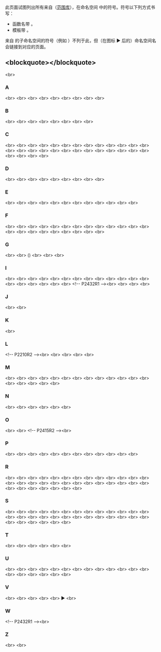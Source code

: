 {{title|std::ranges 符号索引 {{mark since c++20}}}}
{{cpp/symbol index/ranges/navbar}}

此页面试图列出所有来自{{lt|cpp/standard library|标准库}}（[[cpp/ranges|范围库]]），在命名空间 {{c|std::ranges}} 中的符号。符号以下列方式书写：
* 函数名带 {{tt|()}}。
* 模板带 {{tt|&lt;&gt;}}。

来自 {{c|std::ranges}} 的子命名空间的符号（例如 {{c|views}}）不列于此，但（在图标 ▶ 后的）命名空间名会链接到对应的页面。

==&lt;blockquote&gt;{{tt|[[#A|A]]  [[#B|B]]  [[#C|C]]  [[#D|D]]  [[#E|E]]  [[#F|F]]  [[#G|G]]  [[#I|I]]  [[#J|J]]  [[#K|K]]  [[#L|L]]  [[#M|M]]  [[#N|N]]  [[#O|O]]  [[#P|P]]  [[#R|R]]  [[#S|S]]  [[#T|T]]  [[#U|U]]  [[#V|V]]  [[#W|W]]  [[#Z|Z]]}}&lt;/blockquote&gt;==
&lt;br&gt;

===A===
{{ltt|cpp/algorithm/ranges/adjacent_find}} {{mark since c++23}}&lt;br&gt;
{{ltp|cpp/ranges/adjacent_transform_view}} {{mark since c++23}}&lt;br&gt;
{{ltp|cpp/ranges/adjacent_view}} {{mark since c++23}}&lt;br&gt;
{{ltt|cpp/iterator/ranges/advance}} {{mark since c++20}}&lt;br&gt;
{{ltt|cpp/algorithm/ranges/all any none of|all_of}} {{mark since c++20}}&lt;br&gt;
{{ltt|cpp/algorithm/ranges/all any none of|any_of}} {{mark since c++20}}&lt;br&gt;
{{ltp|cpp/ranges/approximately_sized_range}} {{mark since c++26}}&lt;br&gt;
{{ltp|cpp/ranges/as_const_view}} {{mark since c++23}}&lt;br&gt;
{{ltp|cpp/ranges/as_rvalue_view}} {{mark since c++23}}&lt;br&gt;

===B===
{{ltp|cpp/ranges/basic_istream_view}} {{mark since c++20}}&lt;br&gt;
{{ltt|cpp/ranges/begin}} {{mark since c++20}}&lt;br&gt;
{{ltp|cpp/ranges/bidirectional_range}} {{mark since c++20}}&lt;br&gt;
{{ltt|cpp/algorithm/ranges/binary_search}} {{mark since c++20}}&lt;br&gt;
{{ltp|cpp/algorithm/ranges/transform|binary_transform_result}} {{mark since c++20}}&lt;br&gt;
{{ltp|cpp/ranges/borrowed_iterator_t}} {{mark since c++20}}&lt;br&gt;
{{ltp|cpp/ranges/borrowed_range}} {{mark since c++20}}&lt;br&gt;
{{ltp|cpp/ranges/borrowed_iterator_t|borrowed_subrange_t}} {{mark since c++20}}&lt;br&gt;

===C===
{{ltp|cpp/ranges/cache_latest_view}} {{mark since c++26}}&lt;br&gt;
{{ltp|cpp/ranges/cartesian_product_view}} {{mark since c++23}}&lt;br&gt;
{{ltt|cpp/ranges/cbegin}} {{mark since c++20}}&lt;br&gt;
{{ltt|cpp/ranges/cdata}} {{mark since c++20}}&lt;br&gt;
{{ltp|cpp/ranges/chunk_by_view}} {{mark since c++23}}&lt;br&gt;
{{ltp|cpp/ranges/chunk_view}} {{mark since c++23}}&lt;br&gt;
{{ltt|cpp/ranges/cend}} {{mark since c++20}}&lt;br&gt;
{{ltt|cpp/algorithm/ranges/clamp}} {{mark since c++20}}&lt;br&gt;
{{ltp|cpp/ranges/common_range}} {{mark since c++20}}&lt;br&gt;
{{ltp|cpp/ranges/common_view}} {{mark since c++20}}&lt;br&gt;
{{ltp|cpp/ranges/concat_view}} {{mark since c++26}}&lt;br&gt;
{{ltp|cpp/ranges/iterator_t|const_iterator_t}} {{mark since c++23}}&lt;br&gt;
{{ltp|cpp/ranges/iterator_t|const_sentinel_t}} {{mark since c++23}}&lt;br&gt;
{{ltp|cpp/ranges/constant_range}} {{mark since c++23}}&lt;br&gt;
{{ltt|cpp/memory/ranges/construct_at}} {{mark since c++20}}&lt;br&gt;
{{ltt|cpp/algorithm/ranges/contains}} {{mark since c++23}}&lt;br&gt;
{{ltt|cpp/algorithm/ranges/contains|contains_subrange}} {{mark since c++23}}&lt;br&gt;
{{ltp|cpp/ranges/contiguous_range}} {{mark since c++20}}&lt;br&gt;
{{ltt|cpp/algorithm/ranges/copy}} {{mark since c++20}}&lt;br&gt;
{{ltt|cpp/algorithm/ranges/copy_backward}} {{mark since c++20}}&lt;br&gt;
{{ltp|cpp/algorithm/ranges/copy_backward|copy_backward_result}} {{mark since c++20}}&lt;br&gt;
{{ltt|cpp/algorithm/ranges/copy|copy_if}} {{mark since c++20}}&lt;br&gt;
{{ltp|cpp/algorithm/ranges/copy|copy_if_result}} {{mark since c++20}}&lt;br&gt;
{{ltt|cpp/algorithm/ranges/copy_n}} {{mark since c++20}}&lt;br&gt;
{{ltp|cpp/algorithm/ranges/copy_n|copy_n_result}} {{mark since c++20}}&lt;br&gt;
{{ltp|cpp/algorithm/ranges/copy|copy_result}} {{mark since c++20}}&lt;br&gt;
{{ltt|cpp/algorithm/ranges/count}} {{mark since c++20}}&lt;br&gt;
{{ltt|cpp/algorithm/ranges/count|count_if}} {{mark since c++20}}&lt;br&gt;
{{ltt|cpp/ranges/crbegin}} {{mark since c++20}}&lt;br&gt;
{{ltt|cpp/ranges/crend}} {{mark since c++20}}&lt;br&gt;

===D===
{{ltt|cpp/ranges/dangling}} {{mark since c++20}}&lt;br&gt;
{{ltt|cpp/ranges/data}} {{mark since c++20}}&lt;br&gt;
{{ltt|cpp/memory/ranges/destroy}} {{mark since c++20}}&lt;br&gt;
{{ltt|cpp/memory/ranges/destroy_at}} {{mark since c++20}}&lt;br&gt;
{{ltt|cpp/memory/ranges/destroy_n}} {{mark since c++20}}&lt;br&gt;
{{ltp|cpp/ranges/sized_range|disable_sized_range}} {{mark since c++20}}&lt;br&gt;
{{ltt|cpp/iterator/ranges/distance}} {{mark since c++20}}&lt;br&gt;
{{ltp|cpp/ranges/drop_view}} {{mark since c++20}}&lt;br&gt;
{{ltp|cpp/ranges/drop_while_view}} {{mark since c++20}}&lt;br&gt;

===E===
{{ltp|cpp/ranges/elements_of}} {{mark since c++23}}&lt;br&gt;
{{ltp|cpp/ranges/elements_view}} {{mark since c++20}}&lt;br&gt;
{{ltt|cpp/ranges/empty}} {{mark since c++20}}&lt;br&gt;
{{ltp|cpp/ranges/empty_view}} {{mark since c++20}}&lt;br&gt;
{{ltp|cpp/ranges/borrowed_range|enable_borrowed_range}} {{mark since c++20}}&lt;br&gt;
{{ltp|cpp/ranges/view|enable_view}} {{mark since c++20}}&lt;br&gt;
{{ltt|cpp/ranges/end}} {{mark since c++20}}&lt;br&gt;
{{ltt|cpp/algorithm/ranges/ends_with}} {{mark since c++23}}&lt;br&gt;
{{ltp|cpp/ranges/enumerate_view}} {{mark since c++23}}&lt;br&gt;
{{ltt|cpp/algorithm/ranges/equal}} {{mark since c++20}}&lt;br&gt;
{{ltt|cpp/algorithm/ranges/equal_range}} {{mark since c++20}}&lt;br&gt;
{{ltt|cpp/utility/functional/ranges/equal_to}} {{mark since c++20}}&lt;br&gt;

===F===
{{ltt|cpp/algorithm/ranges/fill}} {{mark since c++20}}&lt;br&gt;
{{ltt|cpp/algorithm/ranges/fill_n}} {{mark since c++20}}&lt;br&gt;
{{ltp|cpp/ranges/filter_view}} {{mark since c++20}}&lt;br&gt;
{{ltt|cpp/algorithm/ranges/find}} {{mark since c++20}}&lt;br&gt;
{{ltt|cpp/algorithm/ranges/find_end}} {{mark since c++20}}&lt;br&gt;
{{ltt|cpp/algorithm/ranges/find_first_of}} {{mark since c++20}}&lt;br&gt;
{{ltt|cpp/algorithm/ranges/find|find_if}} {{mark since c++20}}&lt;br&gt;
{{ltt|cpp/algorithm/ranges/find|find_if_not}} {{mark since c++20}}&lt;br&gt;
{{ltt|cpp/algorithm/ranges/find_last}} {{mark since c++23}}&lt;br&gt;
{{ltt|cpp/algorithm/ranges/find_last|find_last_if}} {{mark since c++23}}&lt;br&gt;
{{ltt|cpp/algorithm/ranges/find_last|find_last_if_not}} {{mark since c++23}}&lt;br&gt;
{{ltt|cpp/algorithm/ranges/fold_left}} {{mark since c++23}}&lt;br&gt;
{{ltt|cpp/algorithm/ranges/fold_left_first}} {{mark since c++23}}&lt;br&gt;
{{ltt|cpp/algorithm/ranges/fold_left_first_with_iter}} {{mark since c++23}}&lt;br&gt;
{{ltt|cpp/algorithm/ranges/fold_left_with_iter}} {{mark since c++23}}&lt;br&gt;
{{ltt|cpp/algorithm/ranges/fold_right}} {{mark since c++23}}&lt;br&gt;
{{ltt|cpp/algorithm/ranges/fold_right_last}} {{mark since c++23}}&lt;br&gt;
{{ltt|cpp/algorithm/ranges/for_each}} {{mark since c++20}}&lt;br&gt;
{{ltt|cpp/algorithm/ranges/for_each_n}} {{mark since c++20}}&lt;br&gt;
{{ltp|cpp/algorithm/ranges/for_each_n|for_each_n_result}} {{mark since c++20}}&lt;br&gt;
{{ltp|cpp/algorithm/ranges/for_each|for_each_result}} {{mark since c++20}}&lt;br&gt;
{{ltp|cpp/ranges/forward_range}} {{mark since c++20}}&lt;br&gt;

===G===
{{ltt|cpp/algorithm/ranges/generate}} {{mark since c++20}}&lt;br&gt;
{{ltt|cpp/algorithm/ranges/generate_n}} {{mark since c++20}}&lt;br&gt;
{{ltpf|cpp/ranges/subrange/get}} ({{tt|std::ranges::subrange}}) {{mark since c++20}}&lt;br&gt;
{{ltt|cpp/utility/functional/ranges/greater}} {{mark since c++20}}&lt;br&gt;
{{ltt|cpp/utility/functional/ranges/greater_equal}} {{mark since c++20}}&lt;br&gt;

===I===
{{ltp|cpp/algorithm/ranges/return_types/in_found_result}} {{mark since c++20}}&lt;br&gt;
{{ltp|cpp/algorithm/ranges/return_types/in_fun_result}} {{mark since c++20}}&lt;br&gt;
{{ltp|cpp/algorithm/ranges/return_types/in_in_out_result}} {{mark since c++20}}&lt;br&gt;
{{ltp|cpp/algorithm/ranges/return_types/in_in_result}} {{mark since c++20}}&lt;br&gt;
{{ltp|cpp/algorithm/ranges/return_types/in_out_out_result}} {{mark since c++20}}&lt;br&gt;
{{ltp|cpp/algorithm/ranges/return_types/in_out_result}} {{mark since c++20}}&lt;br&gt;
{{ltp|cpp/algorithm/ranges/return_types/in_value_result}} {{mark since c++23}}&lt;br&gt;
{{ltt|cpp/algorithm/ranges/includes}} {{mark since c++20}}&lt;br&gt;
{{ltt|cpp/algorithm/ranges/inplace_merge}} {{mark since c++20}}&lt;br&gt;
{{ltp|cpp/ranges/input_range}} {{mark since c++20}}&lt;br&gt;
{{ltt|cpp/algorithm/ranges/iota}} {{mark since c++23}}&lt;br&gt;
{{ltp|cpp/algorithm/ranges/iota|iota_result}} {{mark since c++23}}&lt;br&gt;
{{ltp|cpp/ranges/iota_view}} {{mark since c++20}}&lt;br&gt;
{{ltt|cpp/algorithm/ranges/is_heap}} {{mark since c++20}}&lt;br&gt;
{{ltt|cpp/algorithm/ranges/is_heap_until}} {{mark since c++20}}&lt;br&gt;
{{ltt|cpp/algorithm/ranges/is_partitioned}} {{mark since c++20}}&lt;br&gt;
{{ltt|cpp/algorithm/ranges/is_permutation}} {{mark since c++20}}&lt;br&gt;
{{ltt|cpp/algorithm/ranges/is_sorted}} {{mark since c++20}}&lt;br&gt;
{{ltt|cpp/algorithm/ranges/is_sorted_until}} {{mark since c++20}}&lt;br&gt;
{{ltp|cpp/ranges/basic_istream_view|istream_view}} {{mark since c++20}}&lt;!-- P2432R1 --&gt;&lt;br&gt;
{{ltt|cpp/iterator/ranges/iter_move}} {{mark since c++20}}&lt;br&gt;
{{ltt|cpp/iterator/ranges/iter_swap}} {{mark since c++20}}&lt;br&gt;
{{ltp|cpp/ranges/iterator_t}} {{mark since c++20}}&lt;br&gt;

===J===
{{ltp|cpp/ranges/join_view}} {{mark since c++20}}&lt;br&gt;
{{ltp|cpp/ranges/join_with_view}} {{mark since c++23}}&lt;br&gt;

===K===
{{ltp|cpp/ranges/keys_view}} {{mark since c++20}}&lt;br&gt;

===L===
{{ltp|cpp/ranges/lazy_split_view}} {{mark since c++20}}&lt;!-- P2210R2 --&gt;&lt;br&gt;
{{ltt|cpp/utility/functional/ranges/less}} {{mark since c++20}}&lt;br&gt;
{{ltt|cpp/utility/functional/ranges/less_equal}} {{mark since c++20}}&lt;br&gt;
{{ltt|cpp/algorithm/ranges/lexicographical_compare}} {{mark since c++20}}&lt;br&gt;
{{ltt|cpp/algorithm/ranges/lower_bound}} {{mark since c++20}}&lt;br&gt;

===M===
{{ltt|cpp/algorithm/ranges/make_heap}} {{mark since c++20}}&lt;br&gt;
{{ltt|cpp/algorithm/ranges/max}} {{mark since c++20}}&lt;br&gt;
{{ltt|cpp/algorithm/ranges/max_element}} {{mark since c++20}}&lt;br&gt;
{{ltt|cpp/algorithm/ranges/merge}} {{mark since c++20}}&lt;br&gt;
{{ltp|cpp/algorithm/ranges/merge|merge_result}} {{mark since c++20}}&lt;br&gt;
{{ltt|cpp/algorithm/ranges/min}} {{mark since c++20}}&lt;br&gt;
{{ltt|cpp/algorithm/ranges/min_element}} {{mark since c++20}}&lt;br&gt;
{{ltp|cpp/algorithm/ranges/return_types/min_max_result}} {{mark since c++20}}&lt;br&gt;
{{ltt|cpp/algorithm/ranges/minmax}} {{mark since c++20}}&lt;br&gt;
{{ltt|cpp/algorithm/ranges/minmax_element}} {{mark since c++20}}&lt;br&gt;
{{ltp|cpp/algorithm/ranges/minmax_element|minmax_element_result}} {{mark since c++20}}&lt;br&gt;
{{ltp|cpp/algorithm/ranges/minmax|minmax_result}} {{mark since c++20}}&lt;br&gt;
{{ltt|cpp/algorithm/ranges/mismatch}} {{mark since c++20}}&lt;br&gt;
{{ltp|cpp/algorithm/ranges/mismatch|mismatch_result}} {{mark since c++20}}&lt;br&gt;
{{ltt|cpp/algorithm/ranges/move}} {{mark since c++20}}&lt;br&gt;
{{ltt|cpp/algorithm/ranges/move_backward}} {{mark since c++20}}&lt;br&gt;
{{ltp|cpp/algorithm/ranges/move_backward|move_backward_result}} {{mark since c++20}}&lt;br&gt;
{{ltp|cpp/algorithm/ranges/move|move_result}} {{mark since c++20}}&lt;br&gt;

===N===
{{ltt|cpp/iterator/ranges/next}} {{mark since c++20}}&lt;br&gt;
{{ltt|cpp/algorithm/ranges/next_permutation}} {{mark since c++20}}&lt;br&gt;
{{ltp|cpp/algorithm/ranges/next_permutation|next_permutation_result}} {{mark since c++20}}&lt;br&gt;
{{ltt|cpp/algorithm/ranges/all any none of|none_of}} {{mark since c++20}}&lt;br&gt;
{{ltt|cpp/utility/functional/ranges/not_equal_to}} {{mark since c++20}}&lt;br&gt;
{{ltt|cpp/algorithm/ranges/nth_element}} {{mark since c++20}}&lt;br&gt;

===O===
{{ltp|cpp/algorithm/ranges/return_types/out_value_result}} {{mark since c++23}}&lt;br&gt;
{{ltp|cpp/ranges/output_range}} {{mark since c++20}}&lt;br&gt;
{{ltp|cpp/ranges/owning_view}} {{mark since c++20}}&lt;!-- P2415R2 --&gt;&lt;br&gt;

===P===
{{ltt|cpp/algorithm/ranges/partial_sort}} {{mark since c++20}}&lt;br&gt;
{{ltt|cpp/algorithm/ranges/partial_sort_copy}} {{mark since c++20}}&lt;br&gt;
{{ltp|cpp/algorithm/ranges/partial_sort_copy|partial_sort_copy_result}} {{mark since c++20}}&lt;br&gt;
{{ltt|cpp/algorithm/ranges/partition}} {{mark since c++20}}&lt;br&gt;
{{ltt|cpp/algorithm/ranges/partition_copy}} {{mark since c++20}}&lt;br&gt;
{{ltp|cpp/algorithm/ranges/partition_copy|partition_copy_result}} {{mark since c++20}}&lt;br&gt;
{{ltt|cpp/algorithm/ranges/partition_point}} {{mark since c++20}}&lt;br&gt;
{{ltt|cpp/algorithm/ranges/pop_heap}} {{mark since c++20}}&lt;br&gt;
{{ltt|cpp/iterator/ranges/prev}} {{mark since c++20}}&lt;br&gt;
{{ltt|cpp/algorithm/ranges/prev_permutation}} {{mark since c++20}}&lt;br&gt;
{{ltp|cpp/algorithm/ranges/prev_permutation|prev_permutation_result}} {{mark since c++20}}&lt;br&gt;
{{ltt|cpp/algorithm/ranges/push_heap}} {{mark since c++20}}&lt;br&gt;

===R===
{{ltp|cpp/ranges/random_access_range}} {{mark since c++20}}&lt;br&gt;
{{ltp|cpp/ranges/range}} {{mark since c++20}}&lt;br&gt;
{{ltp|cpp/ranges/range_adaptor_closure}} {{mark since c++23}}&lt;br&gt;
{{ltp|cpp/ranges/iterator_t|range_const_reference_t}} {{mark since c++23}}&lt;br&gt;
{{ltp|cpp/ranges/iterator_t|range_difference_t}} {{mark since c++20}}&lt;br&gt;
{{ltp|cpp/ranges/iterator_t|range_reference_t}} {{mark since c++20}}&lt;br&gt;
{{ltp|cpp/ranges/iterator_t|range_rvalue_reference_t}} {{mark since c++20}}&lt;br&gt;
{{ltp|cpp/ranges/iterator_t|range_size_t}} {{mark since c++20}}&lt;br&gt;
{{ltp|cpp/ranges/iterator_t|range_value_t}} {{mark since c++20}}&lt;br&gt;
{{ltt|cpp/ranges/rbegin}} {{mark since c++20}}&lt;br&gt;
{{ltp|cpp/ranges/ref_view}} {{mark since c++20}}&lt;br&gt;
{{ltt|cpp/algorithm/ranges/remove}} {{mark since c++20}}&lt;br&gt;
{{ltt|cpp/algorithm/ranges/remove_copy}} {{mark since c++20}}&lt;br&gt;
{{ltt|cpp/algorithm/ranges/remove_copy|remove_copy_if}} {{mark since c++20}}&lt;br&gt;
{{ltp|cpp/algorithm/ranges/remove_copy|remove_copy_if_result}} {{mark since c++20}}&lt;br&gt;
{{ltp|cpp/algorithm/ranges/remove_copy|remove_copy_result}} {{mark since c++20}}&lt;br&gt;
{{ltt|cpp/algorithm/ranges/remove|remove_if}} {{mark since c++20}}&lt;br&gt;
{{ltt|cpp/ranges/rend}} {{mark since c++20}}&lt;br&gt;
{{ltp|cpp/ranges/repeat_view}} {{mark since c++23}}&lt;br&gt;
{{ltp|cpp/ranges/reserve_hint}} {{mark since c++26}}&lt;br&gt;
{{ltt|cpp/algorithm/ranges/replace}} {{mark since c++20}}&lt;br&gt;
{{ltt|cpp/algorithm/ranges/replace_copy}} {{mark since c++20}}&lt;br&gt;
{{ltt|cpp/algorithm/ranges/replace_copy|replace_copy_if}} {{mark since c++20}}&lt;br&gt;
{{ltp|cpp/algorithm/ranges/replace_copy|replace_copy_if_result}} {{mark since c++20}}&lt;br&gt;
{{ltp|cpp/algorithm/ranges/replace_copy|replace_copy_result}} {{mark since c++20}}&lt;br&gt;
{{ltt|cpp/algorithm/ranges/replace|replace_if}} {{mark since c++20}}&lt;br&gt;
{{ltt|cpp/algorithm/ranges/reverse}} {{mark since c++20}}&lt;br&gt;
{{ltt|cpp/algorithm/ranges/reverse_copy}} {{mark since c++20}}&lt;br&gt;
{{ltp|cpp/algorithm/ranges/reverse_copy|reverse_copy_result}} {{mark since c++20}}&lt;br&gt;
{{ltp|cpp/ranges/reverse_view}} {{mark since c++20}}&lt;br&gt;
{{ltt|cpp/algorithm/ranges/rotate}} {{mark since c++20}}&lt;br&gt;
{{ltt|cpp/algorithm/ranges/rotate_copy}} {{mark since c++20}}&lt;br&gt;
{{ltp|cpp/algorithm/ranges/rotate_copy|rotate_copy_result}} {{mark since c++20}}&lt;br&gt;

===S===
{{ltt|cpp/algorithm/ranges/sample}} {{mark since c++20}}&lt;br&gt;
{{ltt|cpp/algorithm/ranges/search}} {{mark since c++20}}&lt;br&gt;
{{ltt|cpp/algorithm/ranges/search_n}} {{mark since c++20}}&lt;br&gt;
{{ltp|cpp/ranges/iterator_t|sentinel_t}} {{mark since c++20}}&lt;br&gt;
{{ltt|cpp/algorithm/ranges/set_difference}} {{mark since c++20}}&lt;br&gt;
{{ltp|cpp/algorithm/ranges/set_difference|set_difference_result}} {{mark since c++20}}&lt;br&gt;
{{ltt|cpp/algorithm/ranges/set_intersection}} {{mark since c++20}}&lt;br&gt;
{{ltp|cpp/algorithm/ranges/set_intersection|set_intersection_result}} {{mark since c++20}}&lt;br&gt;
{{ltt|cpp/algorithm/ranges/set_symmetric_difference}} {{mark since c++20}}&lt;br&gt;
{{ltp|cpp/algorithm/ranges/set_symmetric_difference|set_symmetric_difference_result}} {{mark since c++20}}&lt;br&gt;
{{ltt|cpp/algorithm/ranges/set_union}} {{mark since c++20}}&lt;br&gt;
{{ltp|cpp/algorithm/ranges/set_union|set_union_result}} {{mark since c++20}}&lt;br&gt;
{{ltt|cpp/algorithm/ranges/shift|shift_left}} {{mark since c++23}}&lt;br&gt;
{{ltt|cpp/algorithm/ranges/shift|shift_right}} {{mark since c++23}}&lt;br&gt;
{{ltt|cpp/algorithm/ranges/shuffle}} {{mark since c++20}}&lt;br&gt;
{{ltp|cpp/ranges/single_view}} {{mark since c++20}}&lt;br&gt;
{{ltt|cpp/ranges/size}} {{mark since c++20}}&lt;br&gt;
{{ltp|cpp/ranges/sized_range}} {{mark since c++20}}&lt;br&gt;
{{ltt|cpp/algorithm/ranges/sort}} {{mark since c++20}}&lt;br&gt;
{{ltt|cpp/algorithm/ranges/sort_heap}} {{mark since c++20}}&lt;br&gt;
{{ltp|cpp/ranges/slide_view}} {{mark since c++23}}&lt;br&gt;
{{ltp|cpp/ranges/split_view}} {{mark since c++20}}&lt;br&gt;
{{ltt|cpp/ranges/ssize}} {{mark since c++20}}&lt;br&gt;
{{ltt|cpp/algorithm/ranges/stable_partition}} {{mark since c++20}}&lt;br&gt;
{{ltt|cpp/algorithm/ranges/stable_sort}} {{mark since c++20}}&lt;br&gt;
{{ltt|cpp/algorithm/ranges/starts_with}} {{mark since c++23}}&lt;br&gt;
{{ltp|cpp/ranges/stride_view}} {{mark since c++23}}&lt;br&gt;
{{ltp|cpp/ranges/subrange}} {{mark since c++20}}&lt;br&gt;
{{ltt|cpp/ranges/subrange_kind}} {{mark since c++20}}&lt;br&gt;
{{ltt|cpp/utility/ranges/swap}} {{mark since c++20}}&lt;br&gt;
{{ltt|cpp/algorithm/ranges/swap_ranges}} {{mark since c++20}}&lt;br&gt;
{{ltp|cpp/algorithm/ranges/swap_ranges|swap_ranges_result}} {{mark since c++20}}&lt;br&gt;

===T===
{{ltp|cpp/ranges/take_view}} {{mark since c++20}}&lt;br&gt;
{{ltp|cpp/ranges/take_while_view}} {{mark since c++20}}&lt;br&gt;
{{ltt|cpp/algorithm/ranges/transform}} {{mark since c++20}}&lt;br&gt;
{{ltp|cpp/ranges/to}} {{mark since c++23}}&lt;br&gt;
{{ltp|cpp/ranges/to_input_view}} {{mark since c++26}}&lt;br&gt;
{{ltp|cpp/ranges/transform_view}} {{mark since c++20}}&lt;br&gt;

===U===
{{ltp|cpp/algorithm/ranges/transform|unary_transform_result}} {{mark since c++20}}&lt;br&gt;
{{ltt|cpp/memory/ranges/uninitialized_copy}} {{mark since c++20}}&lt;br&gt;
{{ltt|cpp/memory/ranges/uninitialized_copy_n}} {{mark since c++20}}&lt;br&gt;
{{ltp|cpp/memory/ranges/uninitialized_copy_n|uninitialized_copy_n_result}} {{mark since c++20}}&lt;br&gt;
{{ltp|cpp/memory/ranges/uninitialized_copy|uninitialized_copy_result}} {{mark since c++20}}&lt;br&gt;
{{ltt|cpp/memory/ranges/uninitialized_default_construct}} {{mark since c++20}}&lt;br&gt;
{{ltt|cpp/memory/ranges/uninitialized_default_construct_n}} {{mark since c++20}}&lt;br&gt;
{{ltt|cpp/memory/ranges/uninitialized_fill}} {{mark since c++20}}&lt;br&gt;
{{ltt|cpp/memory/ranges/uninitialized_fill_n}} {{mark since c++20}}&lt;br&gt;
{{ltt|cpp/memory/ranges/uninitialized_move}} {{mark since c++20}}&lt;br&gt;
{{ltt|cpp/memory/ranges/uninitialized_move_n}} {{mark since c++20}}&lt;br&gt;
{{ltp|cpp/memory/ranges/uninitialized_move_n|uninitialized_move_n_result}} {{mark since c++20}}&lt;br&gt;
{{ltp|cpp/memory/ranges/uninitialized_move|uninitialized_move_result}} {{mark since c++20}}&lt;br&gt;
{{ltt|cpp/memory/ranges/uninitialized_value_construct}} {{mark since c++20}}&lt;br&gt;
{{ltt|cpp/memory/ranges/uninitialized_value_construct_n}} {{mark since c++20}}&lt;br&gt;
{{ltt|cpp/algorithm/ranges/unique}} {{mark since c++20}}&lt;br&gt;
{{ltt|cpp/algorithm/ranges/unique_copy}} {{mark since c++20}}&lt;br&gt;
{{ltp|cpp/algorithm/ranges/unique_copy|unique_copy_result}} {{mark since c++20}}&lt;br&gt;
{{ltt|cpp/algorithm/ranges/upper_bound}} {{mark since c++20}}&lt;br&gt;

===V===
{{ltp|cpp/ranges/values_view}} {{mark since c++20}}&lt;br&gt;
{{ltp|cpp/ranges/view}} {{mark since c++20}}&lt;br&gt;
{{ltt|cpp/ranges/view|view_base}} {{mark since c++20}}&lt;br&gt;
{{ltp|cpp/ranges/view_interface}} {{mark since c++20}}&lt;br&gt;
{{ltp|cpp/ranges/viewable_range}} {{mark since c++20}}&lt;br&gt;
▶ {{rlpt|views}} {{mark since c++20}}&lt;br&gt;

===W===
{{ltp|cpp/ranges/basic_istream_view|wistream_view}} {{mark since c++20}}&lt;!-- P2432R1 --&gt;&lt;br&gt;

===Z===
{{ltp|cpp/ranges/zip_transform_view}} {{mark since c++23}}&lt;br&gt;
{{ltp|cpp/ranges/zip_view}} {{mark since c++23}}&lt;br&gt;

{{langlinks|de|en|es|ja|ru}}